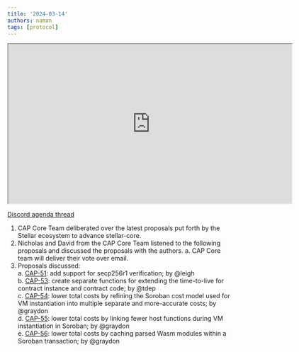 ```yaml
---
title: '2024-03-14'
authors: naman
tags: [protocol]
---
```


<iframe
  src="https://drive.google.com/file/d/1Wh-MGz7foRLvGVU2J9w-ZBFt-BO3JVEb/view"
  width="640"
  height="360"
  allow="autoplay"
></iframe>

[Discord agenda thread](https://discord.com/channels/897514728459468821/1217193723612368926)

1. CAP Core Team deliberated over the latest proposals put forth by the Stellar ecosystem to advance stellar-core. 
2. Nicholas and David from the CAP Core Team listened to the following proposals and discussed the proposals with the authors.
  a. CAP Core team will deliver their vote over email. 
3. Proposals discussed:  
  a. [CAP-51](https://github.com/stellar/stellar-protocol/blob/master/core/cap-0051.md): add support for secp256r1 verification; by @leigh  
  b. [CAP-53](https://github.com/stellar/stellar-protocol/blob/master/core/cap-0053.md): create separate functions for extending the time-to-live for contract instance and contract code; by @tdep  
  c. [CAP-54](https://github.com/stellar/stellar-protocol/blob/master/core/cap-0054.md): lower total costs by refining the Soroban cost model used for VM instantiation into multiple separate and more-accurate costs; by @graydon  
  d. [CAP-55](https://github.com/stellar/stellar-protocol/blob/master/core/cap-0055.md): lower total costs by linking fewer host functions during VM instantiation in Soroban; by @graydon  
  e. [CAP-56](https://github.com/stellar/stellar-protocol/blob/master/core/cap-0056.md): lower total costs by caching parsed Wasm modules within a Soroban transaction; by @graydon

